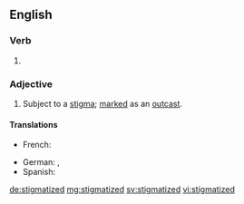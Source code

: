 ==English==

===Verb===
{{head|en|verb form}}

# {{en-past of|stigmatize}}

===Adjective===
{{en-adj}}
# Subject to a [[stigma]]; [[marked]] as an [[outcast]].

====Translations====
{{trans-top|marked with stigma}}
* French: {{t+|fr|stigmatisé|m}}
{{trans-mid}}
* German: {{t|de|stigmatisiert}}, {{t+|de|gebrandmarkt}}
* Spanish: {{t+|es|estigmatizado}}
{{trans-bottom}}

[[de:stigmatized]]
[[mg:stigmatized]]
[[sv:stigmatized]]
[[vi:stigmatized]]